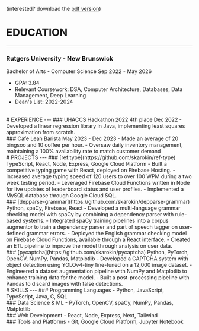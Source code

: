 (interested? download the [pdf version](https://docs.google.com/document/d/1ZN6fzOB1hM_DZ0hx0Q8nPTXasOPXdar-b_pZh_5av48/export?format=pdf))
<br/>
# EDUCATION
---
### Rutgers University - New Brunswick
Bachelor of Arts - Computer Science
Sep 2022 - May 2026
- GPA: 3.84
- Relevant Coursework: DSA, Computer Architecture, Databases, Data Management, Deep Learning
- Dean's List: 2022-2024
<br/>
# EXPERIENCE 
---
### UHACCS Hackathon 2022
4th place
Dec 2022
- Developed a linear regression library in Java, implementing least squares approximation from scratch.
<br/>
### Cafe Leah 
Barista
May 2023 - Dec 2023
- Made an average of 20 bingsoo and 10 coffee per hour.
- Oversaw daily inventory management, maintaining a 100% availability rate to match customer demand
<br/>
# PROJECTS 
---
### [ref:type](https://github.com/skarokin/ref-type)
TypeScript, React, Node, Express, Google Cloud Platform
- Built a competitive typing game with React, deployed on Firebase Hosting.
- Increased average typing speed of 120 users to over 100 WPM during a two week testing period.
- Leveraged Firebase Cloud Functions written in Node for live updates of leaderboard status and user profiles.
- Implemented a MySQL database through Google Cloud SQL.
<br/>
### [depparse-grammar](https://github.com/skarokin/depparse-grammar)
Python, spaCy, Firebase, React
- Developed a multi-language grammar checking model with spaCy by combining a dependency parser with rule-based systems.
- Integrated spaCy training pipelines into a corpus augmentor to train a dependency parser and part of speech tagger on user-defined grammar errors.
- Deployed the English grammar checking model on Firebase Cloud Functions, available through a React interface.
- Created an ETL pipeline to improve the model through analysis on user data.
<br/>
### [pycaptcha](https://github.com/skarokin/pycaptcha)
Python, PyTorch, OpenCV, NumPy, Pandas, Matplotlib
- Developed a CAPTCHA system with object detection using YOLOv4-tiny fine-tuned on a 12,000 image dataset.
- Engineered a dataset augmentation pipeline with NumPy and Matplotlib to enhance training data for the model.
- Built a post-processing pipeline with Pandas to discard images with false detections.
<br/>
# SKILLS 
---
### Programming Languages 
- Python, JavaScript, TypeScript, Java, C, SQL
<br/>
### Data Science & ML
- PyTorch, OpenCV, spaCy, NumPy, Pandas, Matplotlib
<br/>
### Web Development
- React, Node, Express, Next, Tailwind
<br/>
### Tools and Platforms
- Git, Google Cloud Platform, Jupyter Notebook